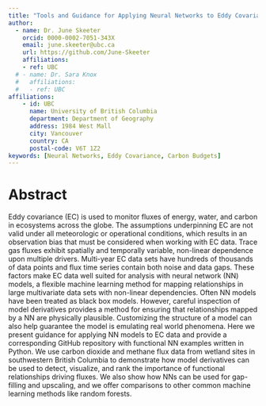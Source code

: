 ```yaml
---
title: "Tools and Guidance for Applying Neural Networks to Eddy Covariance Data"
author:
  - name: Dr. June Skeeter
    orcid: 0000-0002-7051-343X
    email: june.skeeter@ubc.ca
    url: https://github.com/June-Skeeter
    affiliations:
    - ref: UBC
  # - name: Dr. Sara Knox
  #   affiliations:
  #   - ref: UBC
affiliations:
    - id: UBC
      name: University of British Columbia
      department: Department of Geography
      address: 1984 West Mall
      city: Vancouver
      country: CA
      postal-code: V6T 1Z2
keywords: [Neural Networks, Eddy Covariance, Carbon Budgets]
---
```


# Abstract

Eddy covariance (EC) is used to monitor fluxes of energy, water, and carbon in ecosystems across the globe. The assumptions underpinning EC are not valid under all meteorologic or operational conditions, which results in an observation bias that must be considered when working with EC data. Trace gas fluxes exhibit spatially and temporally variable, non-linear dependence upon multiple drivers. Multi-year EC data sets have hundreds of thousands of data points and flux time series contain both noise and data gaps. These factors make EC data well suited for analysis with neural network (NN) models, a flexible machine learning method for mapping relationships in large multivariate data sets with non-linear dependencies.  Often NN models have been treated as black box models.  However, careful inspection of model derivatives provides a method for ensuring that relationships mapped by a NN are physically plausible. Customizing the structure of a model can also help guarantee the model is emulating real world phenomena. Here we present guidance for applying NN models to EC data and provide a corresponding GitHub repository with functional NN examples written in Python.  We use carbon dioxide and methane flux data from wetland sites in southwestern British Columbia to demonstrate how model derivatives can be used to detect, visualize, and rank the importance of functional relationships driving fluxes.  We also show how NNs can be used for gap-filling and upscaling, and we offer comparisons to other common machine learning methods like random forests. 

